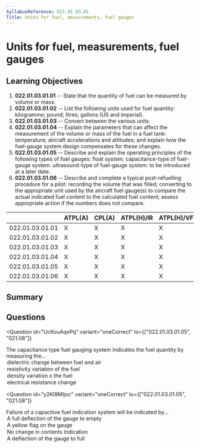 ```yaml
---
SyllabusReference: 022.01.03.01
Title: Units for fuel, measurements, fuel gauges
---
```


# Units for fuel, measurements, fuel gauges

## Learning Objectives

1. **022.01.03.01.01** -- State that the quantity of fuel can be measured by
   volume or mass.
2. **022.01.03.01.02** -- List the following units used for fuel quantity:
   kilogramme; pound; litres; gallons (US and imperial).
3. **022.01.03.01.03** -- Convert between the various units.
4. **022.01.03.01.04** -- Explain the parameters that can affect the measurement
   of the volume or mass of the fuel in a fuel tank: temperature; aircraft
   accelerations and attitudes; and explain how the fuel-gauge system design
   compensates for these changes.
5. **022.01.03.01.05** -- Describe and explain the operating principles of the
   following types of fuel gauges: float system; capacitance-type of fuel-gauge
   system. ultrasound-type of fuel-gauge system: to be introduced at a later
   date.
6. **022.01.03.01.06** -- Describe and complete a typical post-refuelling
   procedure for a pilot: recording the volume that was filled; converting to
   the appropriate unit used by the aircraft fuel gauge(s) to compare the actual
   indicated fuel content to the calculated fuel content; assess appropriate
   action if the numbers does not compare.

|                 | ATPL(A) | CPL(A) | ATPL(H)/IR | ATPL(H)/VFR | CPL(H) | IR  | CBIR(A) |
| --------------- | ------- | ------ | ---------- | ----------- | ------ | --- | ------- |
| 022.01.03.01.01 | X       | X      | X          | X           | X      |     |         |
| 022.01.03.01.02 | X       | X      | X          | X           | X      |     |         |
| 022.01.03.01.03 | X       | X      | X          | X           | X      |     |         |
| 022.01.03.01.04 | X       | X      | X          | X           | X      |     |         |
| 022.01.03.01.05 | X       | X      | X          | X           | X      |     |         |
| 022.01.03.01.06 | X       | X      | X          | X           | X      |     |         |

## Summary

## Questions

<Question
  id="UcKouAqxPq"
  variant="oneCorrect"
  lo={["022.01.03.01.05", "021.08"]}
>
  <Text>
    The capacitance type fuel gauging system indicates the fuel quantity by
    measuring the...
  </Text>
  <Option id="UcKouAqxPq-1" correct>
    dielectric change between fuel and air
  </Option>
  <Option id="UcKouAqxPq-2">resistivity variation of the fuel</Option>
  <Option id="UcKouAqxPq-3">density variation o the fuel</Option>
  <Option id="UcKouAqxPq-4">electrical resistance change</Option>
</Question>

<Question
  id="y2KI9Mljoc"
  variant="oneCorrect"
  lo={["022.01.03.01.05", "021.08"]}
>
  <Text>
    Failure of a capacitive fuel indication system will be indicated by...
  </Text>
  <Option
    id="y2KI9Mljoc-1"
    correct
    why="upon failure, the fuel indicator will fail 'safe', that is, it will slowly move towards indicating 0 fuel so that it never risks indicating that a fuel tank has more fuel than it actually has."
  >
    A full deflection of the gauge to empty
  </Option>
  <Option id="y2KI9Mljoc-2">A yellow flag on the gauge</Option>
  <Option id="y2KI9Mljoc-3">No change in contents indication</Option>
  <Option id="y2KI9Mljoc-4">A deflection of the gauge to full</Option>
</Question>
